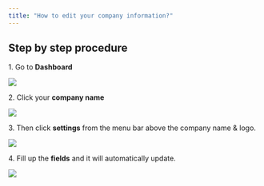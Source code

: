 ```yaml
---
title: "How to edit your company information?"
---
```


## Step by step procedure

1\. Go to **Dashboard**

![](/images/tutorials/dashboard1-e.png)

2\. Click your **company name**

![](/images/tutorials/dashboard-company-name-e.png)

3\. Then click **settings** from the menu bar above the company name & logo.

![](/images/tutorials/company-settings1-e.png)

4\. Fill up the **fields** and it will automatically update.

![](/images/tutorials/company-settings2-e.png)